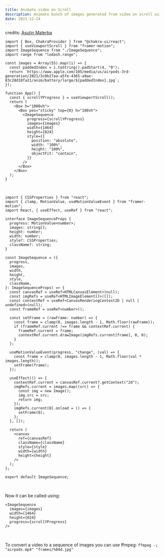 ```yaml
---
title: Animate video on Scroll
description: Animate bunch of images generated from video on scroll using framer-motion
date: 2021-12-24
---
```


credits: [Asutin Malerba](https://twitter.com/austin_malerba/status/1657412560356884485)

```tsx:App.tsx
import { Box, ChakraProvider } from "@chakra-ui/react";
import { useViewportScroll } from "framer-motion";
import ImageSequence from "./ImageSequence";
import range from "lodash.range";

const images = Array(55).map((i) => {
  const paddedIndex = i.toString().padStart(4, "0");
  return `https://www.apple.com/105/media/us/airpods-3rd-generation/2021/3c0b27aa-a5fe-4365-a9ae-83c28d10fa21/anim/battery/large/${paddedIndex}.jpg`;
});

function App() {
  const { scrollYProgress } = useViewportScroll();
  return (
    <Box h="1000vh">
      <Box pos="sticky" top={0} h="100vh">
        <ImageSequence
          progress={scrollYProgress}
          images={images}
          width={1464}
          height={824}
          style={{
            position: "absolute",
            width: "100%",
            height: "100%",
            objectFit: "contain",
          }}
        />
      </Box>
    </Box>
  );
}

```

<br />

```tsx:ImageSequence.tsx
import { CSSProperties } from "react";
import { clamp, MotionValue, useMotionValueEvent } from "framer-motion";
import React, { useEffect, useRef } from "react";

interface ImageSequenceProps {
  progress: MotionValue<number>;
  images: string[];
  height: number;
  width: number;
  style?: CSSProperties;
  className?: string;
}

const ImageSequence = ({
  progress,
  images,
  width,
  height,
  style,
  className,
}: ImageSequenceProps) => {
  const canvasRef = useRef<HTMLCanvasElement>(null);
  const imgRefs = useRef<HTMLImageElement[]>([]);
  const contextRef = useRef<CanvasRenderingContext2D | null | undefined>(null);
  const frameRef = useRef<number>();

  const setFrame = (rawFrame: number) => {
    const frame = clamp(0, images.length - 1, Math.floor(rawFrame));
    if (frameRef.current !== frame && contextRef.current) {
      frameRef.current = frame;
      contextRef.current.drawImage(imgRefs.current[frame], 0, 0);
    }
  };

  useMotionValueEvent(progress, "change", (val) => {
    const frame = clamp(0, images.length - 1, Math.floor(val * images.length));
    setFrame(frame);
  });

  useEffect(() => {
    contextRef.current = canvasRef.current?.getContext("2d");
    imgRefs.current = images.map((src) => {
      const img = new Image();
      img.src = src;
      return img;
    });
    imgRefs.current[0].onload = () => {
      setFrame(0);
    };
  }, []);

  return (
    <canvas
      ref={canvasRef}
      className={className}
      style={style}
      width={width}
      height={height}
    />
  );
};

export default ImageSequence;

```

<br />

Now it can be called using:

```tsx
<ImageSequence
  images={images}
  width={1464}
  height={824}
  progress={scrollYProgress}
/>
```

<br />

To convert a video to a sequence of images you can use ffmpeg:
`ffmpeg -¡ "airpods.mp4" "frames/%04d.jpg"`
